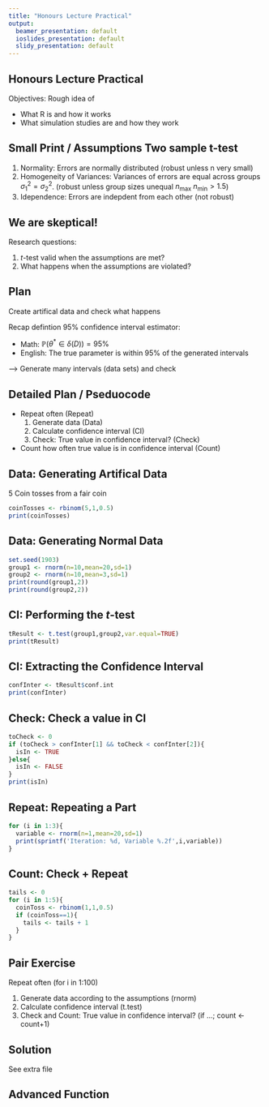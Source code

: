 ```yaml
---
title: "Honours Lecture Practical"
output:
  beamer_presentation: default
  ioslides_presentation: default
  slidy_presentation: default
---
```




## Honours Lecture Practical

Objectives: Rough idea of

- What R is and how it works
- What simulation studies are and how they work

## Small Print / Assumptions Two sample t-test

1. Normality: Errors are normally distributed
(robust unless n very small)
1. Homogeneity of Variances: Variances of errors are equal across groups $\sigma_1^2=\sigma^2_2$.
(robust unless group sizes unequal $n_\text{max} \ n_\text{min} > 1.5$)
1. Idependence: Errors are indepdent from each other
(not robust)

## We are skeptical!

Research questions:

1.  $t$-test valid when the assumptions are met?
1. What happens when the assumptions are violated?

## Plan

Create artifical data and check what happens

Recap defintion $95\%$ confidence interval estimator:

- Math: $\mathbb{P}(\theta^* \in \delta(D))=95\%$
- English: The true parameter is within $95\%$ of the generated intervals

--> Generate many intervals (data sets) and check

## Detailed Plan / Pseduocode

- Repeat often (Repeat)
  1. Generate data (Data)
  2. Calculate confidence interval (CI)
  3. Check: True value in confidence interval? (Check)
- Count how often true value is in confidence interval (Count)
 
## Data: Generating Artifical Data
5 Coin tosses from a fair coin
```r
coinTosses <- rbinom(5,1,0.5)
print(coinTosses)
```

## Data: Generating Normal Data
```r
set.seed(1903)
group1 <- rnorm(n=10,mean=20,sd=1) 
group2 <- rnorm(n=10,mean=3,sd=1)
print(round(group1,2))
print(round(group2,2))
```

## CI: Performing the $t$-test

```r
tResult <- t.test(group1,group2,var.equal=TRUE)
print(tResult)
```

## CI: Extracting the Confidence Interval

```r
confInter <- tResult$conf.int
print(confInter)
```

## Check: Check a  value in CI

```r
toCheck <- 0
if (toCheck > confInter[1] && toCheck < confInter[2]){
  isIn <- TRUE
}else{
  isIn <- FALSE
}
print(isIn)
```


## Repeat: Repeating a Part
```r
for (i in 1:3){
  variable <- rnorm(n=1,mean=20,sd=1) 
  print(sprintf('Iteration: %d, Variable %.2f',i,variable))
}
```

## Count: Check + Repeat
```r
tails <- 0
for (i in 1:5){
  coinToss <- rbinom(1,1,0.5)
  if (coinToss==1){
    tails <- tails + 1
  }
}
```

## Pair Exercise

Repeat often (for i in 1:100)

  1. Generate data according to the assumptions (rnorm)
  2. Calculate confidence interval (t.test)
  3. Check and Count: True value in confidence interval? (if ...; count <- count+1)

## Solution

See extra file


## Advanced Function


